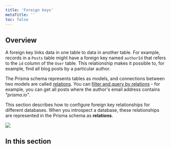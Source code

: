 ```yaml
---
title: 'Foreign keys'
metaTitle: ''
toc: false
---
```


## Overview

A foreign key links data in one table to data in another table. For example, records in a `Posts` table might have a foreign key named `authorId` that refers to the `id` column of the `User` table. This relationship makes it possible to, for example, find all blog posts by a particular author.

The Prisma schema represents tables as models, and connections between two models are called [relations](../../../concepts/tools-and-interfaces/prisma-schema/relations). You can [filter and query by relations](../../../concepts/tools-and-interfaces/prisma-client/relation-queries) - for example, you can get all posts where the author's email address contains _"prisma.io"_.

This section describes how to configure foreign key relationships for different databases. When you introspect a database, these relationships are represented in the Prisma schema as **relations**.

![](foreign-keys/foreign-keys-illustration.png)

## In this section

<Subsections />

